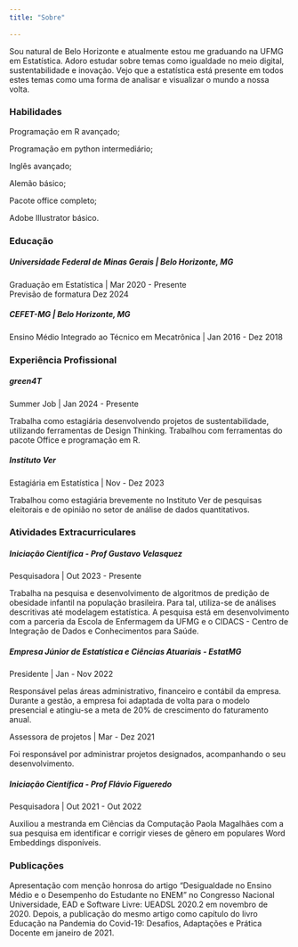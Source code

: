 ---
title: "Sobre"
  
---

Sou natural de Belo Horizonte e atualmente estou me graduando na UFMG em Estatística. Adoro estudar sobre temas como igualdade no meio digital, sustentabilidade e inovação. Vejo que a estatística está presente em todos estes temas como uma forma de analisar e visualizar o mundo a nossa volta.

### Habilidades

Programação em R avançado;

Programação em python intermediário;

Inglês avançado;

Alemão básico;

Pacote office completo;

Adobe Illustrator básico.


### Educação

##### **Universidade Federal de Minas Gerais** \| Belo Horizonte, MG

Graduação em Estatística \| Mar 2020 - Presente <br>
Previsão de formatura Dez 2024

##### **CEFET-MG** \| Belo Horizonte, MG

Ensino Médio Integrado ao Técnico em Mecatrônica \| Jan 2016 - Dez 2018

### Experiência Profissional

##### **green4T** 

Summer Job \| Jan 2024 - Presente

Trabalha como estagiária desenvolvendo projetos de sustentabilidade, utilizando ferramentas de Design Thinking. Trabalhou com ferramentas do pacote Office e programação em R.

##### **Instituto Ver** 

Estagiária em Estatística \| Nov - Dez 2023

Trabalhou como estagiária brevemente no Instituto Ver de pesquisas eleitorais e de opinião no setor de análise de dados quantitativos.

### Atividades Extracurriculares

##### **Iniciação Científica - Prof Gustavo Velasquez** 

Pesquisadora \| Out 2023 - Presente

Trabalha na pesquisa e desenvolvimento de algoritmos de predição de obesidade infantil na população brasileira. Para tal, utiliza-se de análises descritivas até modelagem estatística. A pesquisa está em desenvolvimento com a parceria da Escola de Enfermagem da UFMG e o CIDACS - Centro de Integração de Dados e Conhecimentos para Saúde.

##### **Empresa Júnior de Estatística e Ciências Atuariais - EstatMG** 

Presidente \| Jan - Nov 2022

Responsável pelas áreas administrativo, financeiro e contábil da empresa. Durante a gestão, a empresa foi adaptada de volta para o modelo presencial e atingiu-se a meta de 20% de crescimento do faturamento anual.

Assessora de projetos \| Mar - Dez 2021

Foi responsável por administrar projetos designados, acompanhando o seu desenvolvimento.

##### **Iniciação Científica - Prof Flávio Figueredo** 

Pesquisadora \| Out 2021 - Out 2022

Auxiliou a mestranda em Ciências da Computação Paola Magalhães com a sua pesquisa em identificar e corrigir vieses de gênero em populares Word Embeddings disponíveis.


### Publicações

Apresentação com menção honrosa do artigo “Desigualdade no Ensino Médio e o Desempenho do Estudante no ENEM” no  Congresso Nacional Universidade, EAD e Software Livre: UEADSL 2020.2 em novembro de 2020. Depois, a publicação do mesmo artigo como capítulo do livro Educação na Pandemia do Covid-19: Desafios, Adaptações e Prática Docente em janeiro de 2021.
